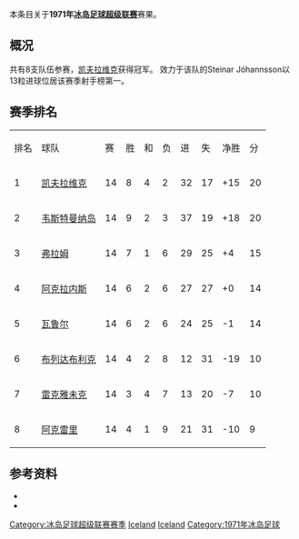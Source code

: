 本条目关于'''1971年[[冰岛足球超级联赛|冰岛足球超级联赛]]'''赛果。

==概况==
共有8支队伍参赛，[[凯夫拉维克足球俱乐部|凯夫拉维克]]获得冠军。 效力于该队的Steinar Jóhannsson以13粒进球位居该赛季射手榜第一。

==赛季排名==
{| class="wikitable" style="text-align: center;"
|排名||球队||赛||胜||和||负||进||失||净胜||分
|-
|1||[[凯夫拉维克足球俱乐部|凯夫拉维克]]||14||8||4||2||32||17||+15||20
|-
|2||[[韦斯特曼纳岛竞技俱乐部|韦斯特曼纳岛]]||14||9||2||3||37||19||+18||20
|-
|3||[[弗拉姆足球俱乐部|弗拉姆]]||14||7||1||6||29||25||+4||15
|-
|4||[[阿克拉内斯竞技俱乐部|阿克拉内斯]]||14||6||2||6||27||27||+0||14
|-
|5||[[瓦鲁尔足球俱乐部|瓦鲁尔]]||14||6||2||6||24||25||-1||14
|-
|6||[[布列达布利克竞技俱乐部|布列达布利克]]||14||4||2||8||12||31||-19||10
|-
|7||[[雷克雅未克足球俱乐部|雷克雅未克]]||14||3||4||7||13||20||-7||10
|-
|8||[[阿克雷里竞技俱乐部|阿克雷里]]||14||4||1||9||21||31||-10||9
|}

==参考资料==
* {{cite web |title=Iceland Final League Tables 1912-1998 |url=http://www.rsssf.com/tablesi/ijshist.html |publisher=[[RSSSF|RSSSF]] |accessdate=2018-06-18 |archive-date=2019-12-25 |archive-url=https://web.archive.org/web/20191225230011/http://rsssf.com/tablesi/ijshist.html |dead-url=no }}
* {{cite web |title=Iceland - Topscorers |url=http://www.rsssf.com/tablesi/ijstops.html |website=www.rsssf.com |publisher=[[RSSSF|RSSSF]] |accessdate=2018-06-18 |archive-date=2019-04-07 |archive-url=https://web.archive.org/web/20190407162501/http://www.rsssf.com/tablesi/ijstops.html |dead-url=no }}

{{冰岛足球超级联赛赛季}}
{{1970–71 in European football (UEFA)}}
{{1971–72 in European football (UEFA)}}


[[Category:冰岛足球超级联赛赛季|Category:冰岛足球超级联赛赛季]]
[[Category:1970年至1971年本土足球联赛|Iceland]] 
[[Category:1971年至1972年本土足球联赛|Iceland]] 
[[Category:1971年冰岛足球|Category:1971年冰岛足球]]